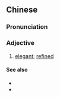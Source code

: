 ==Chinese==
{{zh-forms}}

===Pronunciation===
{{zh-pron
|m=qīngyǎ
|c=cing1 ngaa5
|mn=qz,tw,xm:chheng-ngá/zz:chheng-ngée
|cat=a
}}

===Adjective===
{{zh-adj}}

# [[elegant]]; [[refined]]

====See also====
* {{zh-l|清秀}}
* {{zh-l|秀麗}}